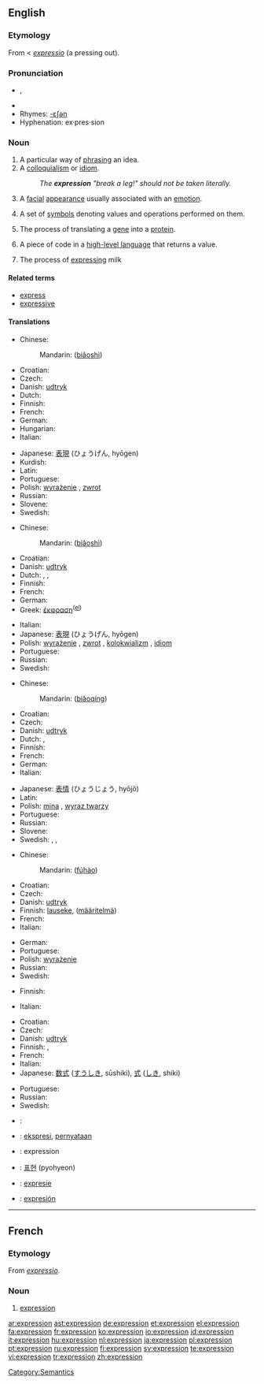 {{wikipedia}}
==English==

{{rank|bright|scarcely|Paris|733|expression|Duke|battle|bound}}

===Etymology===
From {{ME.}} < {{L.}} ''[[expressio]]'' (a pressing out).

===Pronunciation===
*{{IPA|/ɪkˈspɹɛʃ.ən/}}, {{SAMPA|/Ik"sprES.@n/}}
*{{audio|en-us-expression.ogg|Audio (US)}}
*Rhymes: [[Rhymes:English:-ɛʃən|-ɛʃən]]
*Hyphenation: ex·pres·sion

===Noun===
{{en-noun}}

# A particular way of [[phrase|phrasing]] an idea.
# A [[colloquialism]] or [[idiom]].
#: ''The '''expression''' "break a leg!" should not be taken literally.''
# A [[facial]] [[appearance]] usually associated with an [[emotion]].
# {{math}} A set of [[symbols]] denoting values and operations performed on them.
# {{biology}} The process of translating a [[gene]] into a [[protein]].
# {{context|programming}} A piece of code in a [[high-level language]] that returns a value.
# The process of [[express]]ing milk

====Related terms====
*[[express]]
*[[expressive]]

====Translations====
{{trans-top|particular way of phrasing an idea}}
* Chinese:
*:Mandarin: {{zh-ts|表示|表示}} ([[biǎo]][[shì]])
* Croatian: {{t-|hr|izraz|m}}
* Czech: {{t-|cs|výraz|m}}
* Danish: [[udtryk]] {{n}}
* Dutch: {{t+|nl|uitdrukking|f}}
* Finnish: {{t-|fi|ilmaisu}}
* French: {{t+|fr|expression|f}}
* German: {{t+|de|Ausdruck|m}}
* Hungarian: {{t|hu|kifejezés}}
* Italian: {{t+|it|espressione|f}}
{{trans-mid}}
* Japanese: [[表現]] (ひょうげん, hyōgen)
* Kurdish: {{KUchar|[[ده‌رخستن]]}}
* Latin: {{t+|la|verbum}}
* Portuguese: {{t-|pt|expressão|f}}
* Polish: [[wyrażenie]] {{n}}, [[zwrot]] {{m}}
* Russian: {{t+|ru|выражение|n|tr=vyražénije|sc=Cyrl}}
* Slovene: {{t+|sl|izraz|m}}
* Swedish: {{t+|sv|uttryck|n}}
{{trans-bottom}}

{{trans-top|colloquialism or idiom}}
* Chinese:
*:Mandarin: {{zh-ts|表示|表示}} ([[biǎo]][[shì]])
* Croatian: {{t-|hr|izraz|m}}
* Danish: [[udtryk]] {{n}}
* Dutch: {{t+|nl|uitdrukking|f}}, {{t-|nl|spreekwijze|f}}, {{t-|nl|wijze van spreken|f}}
* Finnish: {{t-|fi|ilmaisu}}
* French: {{t+|fr|expression|f}}
* German: {{t-|de|Redensart|f}}
* Greek: [[έκφραση]]<sup>([[:el:έκφραση|el]])</sup> {{f}}
{{trans-mid}}
* Italian: {{t+|it|espressione|f}}
* Japanese: [[表現]] (ひょうげん, hyōgen)
* Polish: [[wyrażenie]] {{n}}, [[zwrot]] {{m}}, [[kolokwializm]] {{m}}, [[idiom]] {{m}}
* Portuguese: {{t-|pt|expressão|f}}
* Russian: {{t+|ru|выражение|n|tr=vyražénije|sc=Cyrl}}
* Swedish: {{t+|sv|uttryck|n}}
{{trans-bottom}}

{{trans-top|facial appearance}}
* Chinese:
*:Mandarin: {{zh-ts|表情|表情}} ([[biǎo]][[qíng]])
* Croatian: {{t-|hr|izraz|m}}
* Czech: {{t-|cs|výraz|m}}
* Danish: [[udtryk]] {{n}}
* Dutch: {{t+|nl|uitdrukking|f}}, {{t-|nl|gelaatsuitdrukking|f}}
* Finnish: {{t-|fi|ilme}}
* French: {{t+|fr|expression|f}}
* German: {{t+|de|Ausdruck|m}}
* Italian: {{t+|it|espressione|f}}
{{trans-mid}}
* Japanese: [[表情]] (ひょうじょう, hyōjō)
* Latin: {{t|la|vultus|m}}
* Polish: [[mina]] {{f}}, [[wyraz twarzy]] {{m}}
* Portuguese: {{t-|pt|expressão|f}}
* Russian: {{t+|ru|выражение|n|tr=vyražénije|sc=Cyrl}}
* Slovene: {{t+|sl|izraz|m}}
* Swedish: {{t+|sv|uttryck|n}}, {{t-|sv|ansiktsuttryck|n}}, {{t+|sv|min|c}}
{{trans-bottom}}

{{trans-top|set of symbols denoting values and operations performed on them}}
* Chinese:
*:Mandarin: {{zh-ts|符號|符号}} ([[fú]][[hào]])
* Croatian: {{t-|hr|izraz|m}}
* Czech: {{t-|cs|výraz|m}}
* Danish: [[udtryk]] {{n}}
* Finnish: [[lauseke]], ([[määritelmä]])
* French: {{t+|fr|expression|f}}
* Italian: {{t+|it|espressione|f}}
{{trans-mid}}
* German: {{t+|de|Ausdruck|m}}
* Portuguese: {{t-|pt|expressão|f}}
* Polish: [[wyrażenie]] {{n}}
* Russian: {{t+|ru|выражение|n|tr=vyražénije|sc=Cyrl}}
* Swedish: {{t+|sv|uttryck|n}}
{{trans-bottom}}

{{trans-top|process of translating a gene into a protein}}
* Finnish: {{t-|fi|ilmentymä}}
{{trans-mid}}
* Italian: {{t+|it|espressione|f}}
{{trans-bottom}}

{{trans-top|''(computing)'' a piece of code in a high-level language that returns a value}}
* Croatian: {{t-|hr|izraz|m}}
* Czech: {{t-|cs|výraz|m}}
* Danish: [[udtryk]] {{n}}
* Finnish: {{t-|fi|lauseke}}, {{t-|fi|määritelmä}}
* French: {{t+|fr|expression|f}}
* Italian: {{t+|it|espressione|f}}
* Japanese: [[数式]] ([[すうしき]], sūshiki), [[式]] ([[しき]], shiki)
{{trans-mid}}
* Portuguese: {{t-|pt|expressão|f}}
* Russian: {{t+|ru|выражение|n|tr=vyražénije|sc=Cyrl}}
* Swedish: {{t+|sv|uttryck|n}}
{{trans-bottom}}

{{checktrans-top}}
*{{ttbc|Arabic}}: {{ARchar|[[تعبير]]}} {{unicode|(taʕbí:r)}}
*{{ttbc|Indonesian}}: [[ekspresi]], [[nyata|pernyataan]]
*{{ttbc|Interlingua}}: expression
{{checktrans-mid}}
*{{ttbc|Korean}}: [[표현]] (pyohyeon)
*{{ttbc|Romanian}}: [[expresie]] {{f}}
*{{ttbc|Spanish}}: [[expresión]] {{f}}
{{checktrans-bottom}}

----

==French==

===Etymology===
From {{L.}} ''[[expressio]]''.

===Noun===
{{fr-noun|f}}

# [[#English|expression]]

[[Category:Semantics]]

[[ar:expression]]
[[ast:expression]]
[[de:expression]]
[[et:expression]]
[[el:expression]]
[[fa:expression]]
[[fr:expression]]
[[ko:expression]]
[[io:expression]]
[[id:expression]]
[[it:expression]]
[[hu:expression]]
[[nl:expression]]
[[ja:expression]]
[[pl:expression]]
[[pt:expression]]
[[ru:expression]]
[[fi:expression]]
[[sv:expression]]
[[te:expression]]
[[vi:expression]]
[[tr:expression]]
[[zh:expression]]
